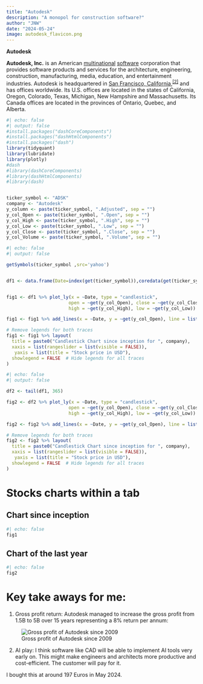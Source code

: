 ```yaml
---
title: "Autodesk"
description: "A monopol for construction software?"
author: "JNW"
date: "2024-05-24"
image: autodesk_flavicon.png
---
```


**Autodesk**

**Autodesk, Inc.** is an American [multinational](https://en.wikipedia.org/wiki/Multinational_corporation "Multinational corporation") [software](https://en.wikipedia.org/wiki/Software "Software") corporation that provides software products and services for the architecture, engineering, construction, manufacturing, media, education, and entertainment industries. Autodesk is headquartered in [San Francisco, California](https://en.wikipedia.org/wiki/San_Francisco,_California "San Francisco, California"),^[\[2\]](https://en.wikipedia.org/wiki/Autodesk#cite_note-hq-2)^ and has offices worldwide. Its U.S. offices are located in the states of California, Oregon, Colorado, Texas, Michigan, New Hampshire and Massachusetts. Its Canada offices are located in the provinces of Ontario, Quebec, and Alberta.

```r
#| echo: false
#| output: false
#install.packages("dashCoreComponents")
#install.packages("dashHtmlComponents")
#install.packages("dash")
library(tidyquant)
library(lubridate)
library(plotly)
#dash
#library(dashCoreComponents)
#library(dashHtmlComponents)
#library(dash)


ticker_symbol <- "ADSK"
company <- "Autodesk"
y_column <- paste(ticker_symbol, ".Adjusted", sep = "")
y_col_Open <- paste(ticker_symbol, ".Open", sep = "")
y_col_High <- paste(ticker_symbol, ".High", sep = "")
y_col_Low <- paste(ticker_symbol, ".Low", sep = "")
y_col_Close <- paste(ticker_symbol, ".Close", sep = "")
y_col_Volume <- paste(ticker_symbol, ".Volume", sep = "")


```

```r
#| echo: false
#| output: false

getSymbols(ticker_symbol ,src='yahoo')


df1 <- data.frame(Date=index(get(ticker_symbol)),coredata(get(ticker_symbol)))


fig1 <- df1 %>% plot_ly(x = ~Date, type = "candlestick",
                       open = ~get(y_col_Open), close = ~get(y_col_Close),
                       high = ~get(y_col_High), low = ~get(y_col_Low)) 

fig1 <- fig1 %>% add_lines(x = ~Date, y = ~get(y_col_Open), line = list(color = 'black', width = 0.2), inherit = FALSE)

# Remove legends for both traces
fig1 <- fig1 %>% layout(
  title = paste0("Candlestick Chart since inception for ", company),
  xaxis = list(rangeslider = list(visible = FALSE)),
   yaxis = list(title = "Stock price in USD"),
  showlegend = FALSE  # Hide legends for all traces
)


```

```r
#| echo: false
#| output: false

df2 <- tail(df1, 365)

fig2 <- df2 %>% plot_ly(x = ~Date, type = "candlestick",
                       open = ~get(y_col_Open), close = ~get(y_col_Close),
                       high = ~get(y_col_High), low = ~get(y_col_Low)) 

fig2 <- fig2 %>% add_lines(x = ~Date, y = ~get(y_col_Open), line = list(color = 'black', width = 0.2), inherit = FALSE)

# Remove legends for both traces
fig2 <- fig2 %>% layout(
  title = paste0("Candlestick Chart since inception for ", company),
  xaxis = list(rangeslider = list(visible = FALSE)),
   yaxis = list(title = "Stock price in USD"),
  showlegend = FALSE  # Hide legends for all traces
)


```

# Stocks charts within a tab

::: nav-pills
::: panel-tabset
## Chart since inception

```r
#| echo: false
fig1
```

## Chart of the last year

```r
#| echo: false
fig2
```
:::
:::

# Key take aways for me:

1.  Gross profit return: Autodesk managed to increase the gross profit from 1.5B to 5B over 15 years representing a 8% return per annum:

![Gross profit of Autodesk since 2009](2024_gross_profit_autodesk.PNG)

2.  AI play: I think software like CAD will be able to implement AI tools very early on. This might make engineers and architects more productive and cost-efficient. The customer will pay for it.

I bought this at around 197 Euros in May 2024.
